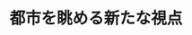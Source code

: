 ﻿---
title: "都市を眺める新たな視点"
category: "環境・社会理工学院"
vol: "50"
interviewee: "神田 学 "
url: ""
tags: []
pdf: "50-1.pdf"
facephoto: ""
career: ""
preface: "ヒートアイランド現象や集中豪雨など、近年、都市域で様々な特異な気象現象が見られるようになった。神田では、それらの現象がどのようなプロセスを経て発生しているのかを実測に基づいて研究している。"
---
